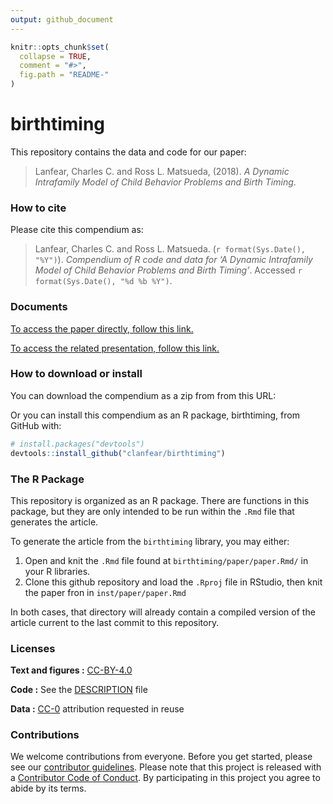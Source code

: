 ```yaml
---
output: github_document
---
```


<!-- README.md is generated from README.Rmd. Please edit that file -->

```r
knitr::opts_chunk$set(
  collapse = TRUE,
  comment = "#>",
  fig.path = "README-"
)
```

# birthtiming

This repository contains the data and code for our paper:

> Lanfear, Charles C. and Ross L. Matsueda, (2018). _A Dynamic Intrafamily Model of Child Behavior Problems and Birth Timing_.

### How to cite

Please cite this compendium as:

> Lanfear, Charles C. and Ross L. Matsueda. (`r format(Sys.Date(), "%Y")`). _Compendium of R code and data for 'A Dynamic Intrafamily Model of Child Behavior Problems and Birth Timing'_. Accessed `r format(Sys.Date(), "%d %b %Y")`.

### Documents

[To access the paper directly, follow this link.](https://clanfear.github.io/birthtiming/inst/paper/paper.html)

[To access the related presentation, follow this link.](https://clanfear.github.io/birthtiming/inst/presentation/presentation.html)

### How to download or install

You can download the compendium as a zip from from this URL: </archive/master.zip>

Or you can install this compendium as an R package, birthtiming, from GitHub with:
```r
# install.packages("devtools")
devtools::install_github("clanfear/birthtiming")
```

### The R Package

This repository is organized as an R package. There are functions in this package, 
but they are only intended to be run within the `.Rmd` file that generates the article.

To generate the article from the `birthtiming` library, you may either:

1. Open and knit the `.Rmd` file found at `birthtiming/paper/paper.Rmd/` in your R libraries.
2. Clone this github repository and load the `.Rproj` file in RStudio, then knit the paper fron in `inst/paper/paper.Rmd`

In both cases, that directory will already contain a compiled version of the article current to the last commit to this repository.

### Licenses

**Text and figures :**  [CC-BY-4.0](http://creativecommons.org/licenses/by/4.0/)

**Code :** See the [DESCRIPTION](DESCRIPTION) file

**Data :** [CC-0](http://creativecommons.org/publicdomain/zero/1.0/) attribution requested in reuse

### Contributions

We welcome contributions from everyone. Before you get started, please see our [contributor guidelines](CONTRIBUTING.md). Please note that this project is released with a [Contributor Code of Conduct](CONDUCT.md). By participating in this project you agree to abide by its terms.

